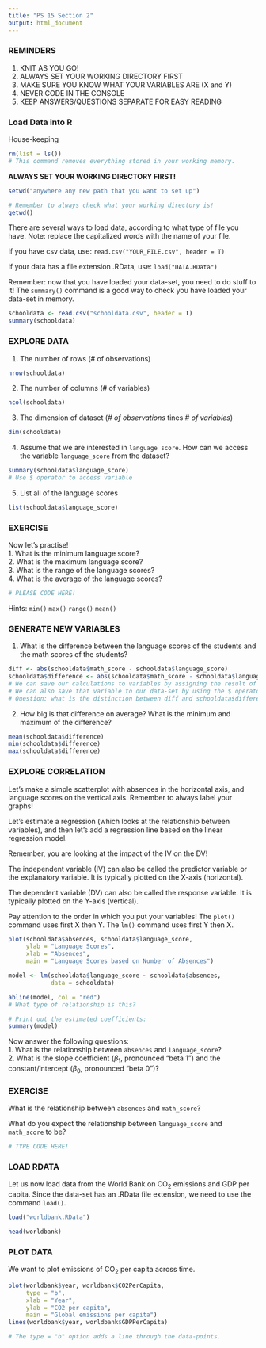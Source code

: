 ```yaml
---
title: "PS 15 Section 2"
output: html_document
---
```



### REMINDERS
1. KNIT AS YOU GO!
2. ALWAYS SET YOUR WORKING DIRECTORY FIRST
3. MAKE SURE YOU KNOW WHAT YOUR VARIABLES ARE (X and Y)
4. NEVER CODE IN THE CONSOLE
5. KEEP ANSWERS/QUESTIONS SEPARATE FOR EASY READING


### Load Data into R

House-keeping
```r
rm(list = ls()) 
# This command removes everything stored in your working memory.
```

**ALWAYS SET YOUR WORKING DIRECTORY FIRST!**
```r
setwd("anywhere any new path that you want to set up")

# Remember to always check what your working directory is!
getwd()
```

There are several ways to load data, according to what type of file you have. Note: replace the capitalized words with the name of your file.
 
If you have csv data, use: 
`read.csv("YOUR_FILE.csv", header = T)`

If your data has a file extension .RData, use: 
`load("DATA.RData")`

Remember: now that you have loaded your data-set, you need to do stuff to it!
The `summary()` command is a good way to check you have loaded your data-set in memory.

```r
schooldata <- read.csv("schooldata.csv", header = T)
summary(schooldata)
```


### EXPLORE DATA

1. The number of rows (# of observations)
```r
nrow(schooldata)
```

2. The number of columns (# of variables)
```r
ncol(schooldata)
```

3. The dimension of dataset (*# of observations* tines *# of variables*)
```r
dim(schooldata)
```


4. Assume that we are interested in `language score`. How can we access the variable `language_score` from the dataset?
```r
summary(schooldata$language_score)
# Use $ operator to access variable
```

5. List all of the language scores
```r
list(schooldata$language_score)
```


### EXERCISE
Now let's practise!  
1. What is the minimum language score?  
2. What is the maximum language score?  
3. What is the range of the language scores?  
4. What is the average of the language scores?
```r
# PLEASE CODE HERE!

```

Hints: 
`min()` 
`max()` 
`range()` 
`mean()`  


### GENERATE NEW VARIABLES

1. What is the difference between the language scores of the students and the math scores of the students? 
```r
diff <- abs(schooldata$math_score - schooldata$language_score)
schooldata$difference <- abs(schooldata$math_score - schooldata$language_score)
# We can save our calculations to variables by assigning the result of our computations using the <- operator.
# We can also save that variable to our data-set by using the $ operator again.
# Question: what is the distinction between diff and schooldata$difference?
```

2. How big is that difference on average? What is the minimum and maximum of the difference?
```r
mean(schooldata$difference)
min(schooldata$difference)
max(schooldata$difference)
```


### EXPLORE CORRELATION
Let's make a simple scatterplot with absences in the horizontal axis, and language scores on the vertical axis. Remember to always label your graphs! 

Let's estimate a regression (which looks at the relationship between variables), and then let's add a regression line based on the linear regression model.

Remember, you are looking at the impact of the IV on the DV! 

The independent variable (IV) can also be called the predictor variable or the explanatory variable. It is typically plotted on the X-axis (horizontal).

The dependent variable (DV) can also be called the response variable. It is typically plotted on the Y-axis (vertical).

Pay attention to the order in which you put your variables! 
The `plot()` command uses first X then Y. 
The `lm()` command uses first Y then X.

```r
plot(schooldata$absences, schooldata$language_score, 
     ylab = "Language Scores", 
     xlab = "Absences", 
     main = "Language Scores based on Number of Absences")

model <- lm(schooldata$language_score ~ schooldata$absences, 
            data = schooldata)

abline(model, col = "red") 
# What type of relationship is this?

# Print out the estimated coefficients:
summary(model)
```

Now answer the following questions:  
1. What is the relationship between `absences` and `language_score`?  
2. What is the slope coefficient ($\beta_1$, pronounced "beta 1") and the constant/intercept ($\beta_0$, pronounced "beta 0")?


### EXERCISE
What is the relationship between `absences` and `math_score`?

What do you expect the relationship between `language_score` and `math_score` to be?
```r
# TYPE CODE HERE!

```


### LOAD RDATA

Let us now load data from the World Bank on CO$_2$ emissions and GDP per capita. Since the data-set has an .RData file extension, we need to use the command `load()`.

```r
load("worldbank.RData")
```

```r
head(worldbank)
```


### PLOT DATA

We want to plot emissions of CO$_2$ per capita across time.

```r
plot(worldbank$year, worldbank$CO2PerCapita,
     type = "b",
     xlab = "Year",
     ylab = "CO2 per capita",
     main = "Global emissions per capita")
lines(worldbank$year, worldbank$GDPPerCapita)

# The type = "b" option adds a line through the data-points.
```

